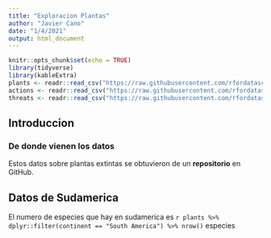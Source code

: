 ```yaml
---
title: "Exploracion Plantas"
author: "Javier Cano"
date: "1/4/2021"
output: html_document
---
```


```r
knitr::opts_chunk$set(echo = TRUE)
library(tidyverse)
library(kableExtra)
plants <- readr::read_csv("https://raw.githubusercontent.com/rfordatascience/tidytuesday/master/data/2020/2020-08-18/plants.csv")
actions <- readr::read_csv("https://raw.githubusercontent.com/rfordatascience/tidytuesday/master/data/2020/2020-08-18/actions.csv")
threats <- readr::read_csv("https://raw.githubusercontent.com/rfordatascience/tidytuesday/master/data/2020/2020-08-18/threats.csv")

```

## Introduccion 

### De donde vienen los datos

Estos datos sobre plantas extintas se obtuvieron de un **repositorio** en GitHub.

## Datos de Sudamerica

El numero de especies que hay en sudamerica es `r plants %>% dplyr::filter(continent == "South America") %>% nrow()` especies
